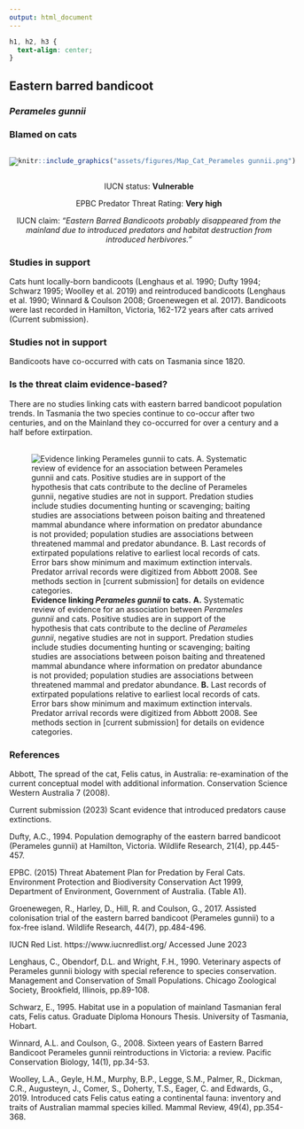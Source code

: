 ```yaml
---
output: html_document
---
```

```css
h1, h2, h3 {
  text-align: center;
}
```

## **Eastern barred bandicoot**
### *Perameles gunnii*
### Blamed on cats

:::: {style="display: flex;"}

[![](assets/photos/Perameles gunnii.png)](https://www.inaturalist.org/photos/470373?size=original)

::: {}

:::

::: {}
  ```r
  knitr::include_graphics("assets/figures/Map_Cat_Perameles gunnii.png")
  ```
:::

::::
<center>
IUCN status: **Vulnerable**

EPBC Predator Threat Rating: **Very high**

IUCN claim: *"Eastern Barred Bandicoots probably disappeared from the mainland due to introduced predators and habitat destruction from introduced herbivores."*

</center>

### Studies in support

Cats hunt locally-born bandicoots (Lenghaus et al. 1990; Dufty 1994; Schwarz 1995; Woolley et al. 2019) and reintroduced bandicoots (Lenghaus et al. 1990; Winnard & Coulson 2008; Groenewegen et al. 2017). Bandicoots were last recorded in Hamilton, Victoria, 162-172 years after cats arrived (Current submission).

### Studies not in support

Bandicoots have co-occurred with cats on Tasmania since 1820.

### Is the threat claim evidence-based?

There are no studies linking cats with eastern barred bandicoot population trends. In Tasmania the two species continue to co-occur after two centuries, and on the Mainland they co-occurred for over a century and a half before extirpation.
<br>
<br>

![**Evidence linking *Perameles gunnii* to cats.** **A.** Systematic review of evidence for an association between *Perameles gunnii* and cats. Positive studies are in support of the hypothesis that cats contribute to the decline of *Perameles gunnii*, negative studies are not in support. Predation studies include studies documenting hunting or scavenging; baiting studies are associations between poison baiting and threatened mammal abundance where information on predator abundance is not provided; population studies are associations between threatened mammal and predator abundance. **B.** Last records of extirpated populations relative to earliest local records of cats. Error bars show minimum and maximum extinction intervals. Predator arrival records were digitized from Abbott 2008. See methods section in [current submission] for details on evidence categories.](assets/figures/Main_Evidence_Cat_Perameles gunnii.png)

### References

Abbott, The spread of the cat, Felis catus, in Australia: re-examination of the current conceptual model with additional information. Conservation Science Western Australia 7 (2008).

Current submission (2023) Scant evidence that introduced predators cause extinctions.

Dufty, A.C., 1994. Population demography of the eastern barred bandicoot (Perameles gunnii) at Hamilton, Victoria. Wildlife Research, 21(4), pp.445-457.

EPBC. (2015) Threat Abatement Plan for Predation by Feral Cats. Environment Protection and Biodiversity Conservation Act 1999, Department of Environment, Government of Australia. (Table A1).

Groenewegen, R., Harley, D., Hill, R. and Coulson, G., 2017. Assisted colonisation trial of the eastern barred bandicoot (Perameles gunnii) to a fox-free island. Wildlife Research, 44(7), pp.484-496.

IUCN Red List. https://www.iucnredlist.org/ Accessed June 2023

Lenghaus, C., Obendorf, D.L. and Wright, F.H., 1990. Veterinary aspects of Perameles gunnii biology with special reference to species conservation. Management and Conservation of Small Populations. Chicago Zoological Society, Brookfield, Illinois, pp.89-108.

Schwarz, E., 1995. Habitat use in a population of mainland Tasmanian feral cats, Felis catus. Graduate Diploma Honours Thesis. University of Tasmania, Hobart.

Winnard, A.L. and Coulson, G., 2008. Sixteen years of Eastern Barred Bandicoot Perameles gunnii reintroductions in Victoria: a review. Pacific Conservation Biology, 14(1), pp.34-53.

Woolley, L.A., Geyle, H.M., Murphy, B.P., Legge, S.M., Palmer, R., Dickman, C.R., Augusteyn, J., Comer, S., Doherty, T.S., Eager, C. and Edwards, G., 2019. Introduced cats Felis catus eating a continental fauna: inventory and traits of Australian mammal species killed. Mammal Review, 49(4), pp.354-368.

